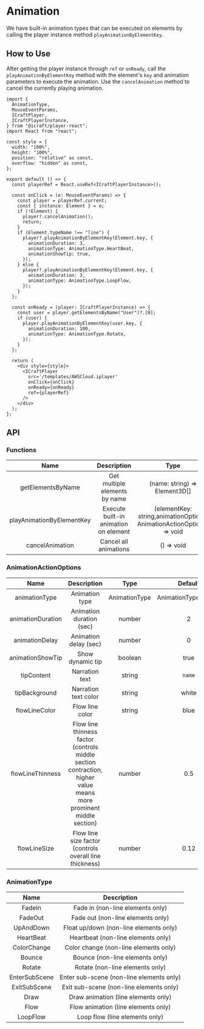 # Animation

We have built-in animation types that can be executed on elements by calling the player instance method `playAnimationByElementKey`.

## How to Use

After getting the player instance through `ref` or `onReady`, call the `playAnimationByElementKey` method with the element's `key` and animation parameters to execute the animation. Use the `cancelAnimation` method to cancel the currently playing animation.


<Wrap>
  <AnimationDemo />
</Wrap>

```tsx copy
import {
  AnimationType,
  MouseEventParams,
  ICraftPlayer,
  ICraftPlayerInstance,
} from "@icraft/player-react";
import React from "react";

const style = {
  width: "100%",
  height: "100%",
  position: "relative" as const,
  overflow: "hidden" as const,
};

export default () => {
  const playerRef = React.useRef<ICraftPlayerInstance>();

  const onClick = (e: MouseEventParams) => {
    const player = playerRef.current;
    const { instance: Element } = e;
    if (!Element) {
      player?.cancelAnimation();
      return;
    }
    if (Element.typeName !== "line") {
      player?.playAnimationByElementKey(Element.key, {
        animationDuration: 3,
        animationType: AnimationType.HeartBeat,
        animationShowTip: true,
      });
    } else {
      player?.playAnimationByElementKey(Element.key, {
        animationDuration: 3,
        animationType: AnimationType.LoopFlow,
      });
    }
  };

  const onReady = (player: ICraftPlayerInstance) => {
    const user = player.getElementsByName("User")?.[0];
    if (user) {
      player.playAnimationByElementKey(user.key, {
        animationDuration: 100,
        animationType: AnimationType.Rotate,
      });
    }
  };

  return (
    <div style={style}>
      <ICraftPlayer
        src='/templates/AWSCloud.iplayer'
        onClick={onClick}
        onReady={onReady}
        ref={playerRef}
      />
    </div>
  );
};
```

## API

### Functions

|           Name            |          Description           |                                 Type                                  |
| :-----------------------: | :----------------------------: | :-------------------------------------------------------------------: |
|     getElementsByName     | Get multiple elements by name  |                     (name: string) => Element3D[]                     |
| playAnimationByElementKey | Execute built-in animation on element | (elementKey: string,animationOptions: AnimationActionOptions) => void |
|      cancelAnimation      |      Cancel all animations      |                              () => void                               |

### AnimationActionOptions

|       Name        |        Description         |     Type      |       Default        | Required |
| :---------------: | :-----------------------: | :-----------: | :------------------: | :------: |
|   animationType   |     Animation type        | AnimationType | AnimationType.FadeIn |   true   |
| animationDuration | Animation duration (sec)  |    number     |          2          |   true   |
|  animationDelay   |  Animation delay (sec)    |    number     |          0          |  false   |
| animationShowTip  |    Show dynamic tip      |    boolean    |         true        |  false   |
|    tipContent     |     Narration text       |    string     |        `name`       |  false   |
|   tipBackground   |  Narration text color    |    string     |        white        |  false   |
|   flowLineColor   |     Flow line color      |    string     |        blue         |  false   |
| flowLineThinness  | Flow line thinness factor (controls middle section contraction, higher value means more prominent middle section) |    number     |         0.5         |  false   |
|   flowLineSize    | Flow line size factor (controls overall line thickness) |    number     |         0.12        |  false   |

### AnimationType

|     Name      |                Description                |
| :-----------: | :---------------------------------------: |
|    FadeIn     |    Fade in (non-line elements only)      |
|    FadeOut    |    Fade out (non-line elements only)     |
|   UpAndDown   |  Float up/down (non-line elements only)  |
|   HeartBeat   |    Heartbeat (non-line elements only)    |
|  ColorChange  |  Color change (non-line elements only)   |
|    Bounce     |     Bounce (non-line elements only)      |
|    Rotate     |     Rotate (non-line elements only)      |
| EnterSubScene | Enter sub-scene (non-line elements only) |
| ExitSubScene  | Exit sub-scene (non-line elements only)  |
|     Draw      |      Draw animation (line elements only)  |
|     Flow      |      Flow animation (line elements only)  |
|   LoopFlow    |    Loop flow (line elements only)        |
